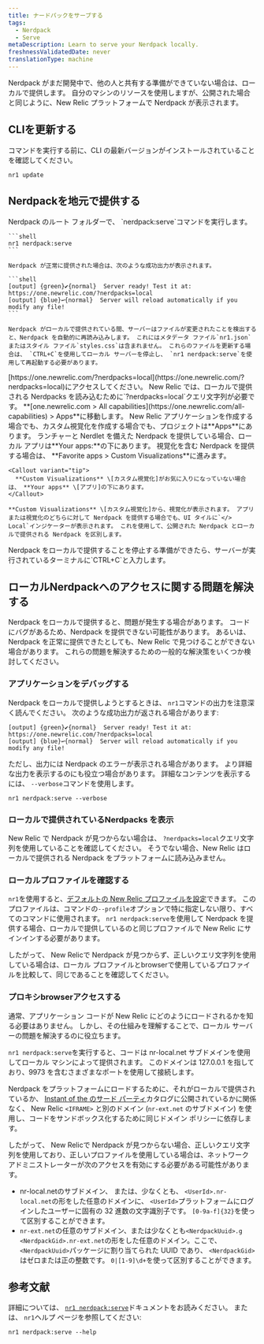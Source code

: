 ```yaml
---
title: ナードパックをサーブする
tags:
  - Nerdpack
  - Serve
metaDescription: Learn to serve your Nerdpack locally.
freshnessValidatedDate: never
translationType: machine
---
```


Nerdpack がまだ開発中で、他の人と共有する準備ができていない場合は、ローカルで提供します。 自分のマシンのリソースを使用しますが、公開された場合と同じように、New Relic プラットフォームで Nerdpack が表示されます。

## CLIを更新する

コマンドを実行する前に、CLI の最新バージョンがインストールされていることを確認してください。

```shell
nr1 update
```

## Nerdpackを地元で提供する

<Steps>
  <Step>
    Nerdpack のルート フォルダーで、 `nerdpack:serve`コマンドを実行します。

    ```shell
    nr1 nerdpack:serve
    ```

    Nerdpack が正常に提供された場合は、次のような成功出力が表示されます。

    ```shell
    [output] {green}✔{normal}  Server ready! Test it at: https://one.newrelic.com/?nerdpacks=local
    [output] {blue}↩{normal}  Server will reload automatically if you modify any file!
    ```

    Nerdpack がローカルで提供されている間、サーバーはファイルが変更されたことを検出すると、Nerdpack を自動的に再読み込みします。 これにはメタデータ ファイル`nr1.json`またはスタイル ファイル`styles.css`は含まれません。 これらのファイルを更新する場合は、 `CTRL+C`を使用してローカル サーバーを停止し、 `nr1 nerdpack:serve`を使用して再起動する必要があります。
  </Step>

  <Step>
    [https://one.newrelic.com/?nerdpacks=local](https://one.newrelic.com/?nerdpacks=local)にアクセスしてください。 New Relic では、ローカルで提供される Nerdpacks を読み込むために`?nerdpacks=local`クエリ文字列が必要です。
  </Step>

  <Step>
    <DoNotTranslate>**[one.newrelic.com > All capabilities](https://one.newrelic.com/all-capabilities) > Apps**</DoNotTranslate>に移動します。 New Relic アプリケーションを作成する場合でも、カスタム視覚化を作成する場合でも、プロジェクトは<DoNotTranslate>**Apps**</DoNotTranslate>にあります。
  </Step>

  <Step>
    ランチャーと Nerdlet を備えた Nerdpack を提供している場合、ローカル アプリは<DoNotTranslate>**Your apps:**</DoNotTranslate>の下にあります。 視覚化を含む Nerdpack を提供する場合は、 <DoNotTranslate>**Favorite apps > Custom Visualizations**</DoNotTranslate>に進みます。

    <Callout variant="tip">
      **Custom Visualizations** \[カスタム視覚化]がお気に入りになっていない場合は、 **Your apps** \[アプリ]の下にあります。
    </Callout>

    **Custom Visualizations** \[カスタム視覚化]から、視覚化が表示されます。 アプリまたは視覚化のどちらに対して Nerdpack を提供する場合でも、UI タイルに`</> Local`インジケーターが表示されます。 これを使用して、公開された Nerdpack とローカルで提供される Nerdpack を区別します。
  </Step>

  <Step>
    Nerdpack をローカルで提供することを停止する準備ができたら、サーバーが実行されているターミナルに`CTRL+C`と入力します。
  </Step>
</Steps>

## ローカルNerdpackへのアクセスに関する問題を解決する

Nerdpack をローカルで提供すると、問題が発生する場合があります。 コードにバグがあるため、Nerdpack を提供できない可能性があります。 あるいは、Nerdpack を正常に提供できたとしても、New Relic で見つけることができない場合があります。 これらの問題を解決するための一般的な解決策をいくつか検討してください。

### アプリケーションをデバッグする

Nerdpack をローカルで提供しようとするときは、 `nr1`コマンドの出力を注意深く読んでください。 次のような成功出力が返される場合があります:

```shell
[output] {green}✔{normal}  Server ready! Test it at: https://one.newrelic.com/?nerdpacks=local
[output] {blue}↩{normal}  Server will reload automatically if you modify any file!
```

ただし、出力には Nerdpack のエラーが表示される場合があります。 より詳細な出力を表示するのにも役立つ場合があります。 詳細なコンテンツを表示するには、 `--verbose`コマンドを使用します。

```shell
nr1 nerdpack:serve --verbose
```

### ローカルで提供されているNerdpacks を表示

New Relic で Nerdpack が見つからない場合は、 `?nerdpacks=local`クエリ文字列を使用していることを確認してください。 そうでない場合、New Relic はローカルで提供される Nerdpack をプラットフォームに読み込みません。

### ローカルプロファイルを確認する

`nr1`を使用すると、[デフォルトの New Relic プロファイルを設定](/docs/new-relic-solutions/build-nr-ui/nr1-cli/nr1-common/#nr1-profiles)できます。 このプロファイルは、コマンドの`--profile`オプションで特に指定しない限り、すべてのコマンドに使用されます。 `nr1 nerdpack:serve`を使用して Nerdpack を提供する場合、ローカルで提供しているのと同じプロファイルで New Relic にサインインする必要があります。

したがって、 New Relicで Nerdpack が見つからず、正しいクエリ文字列を使用している場合は、ローカル プロファイルとbrowserで使用しているプロファイルを比較して、同じであることを確認してください。

### プロキシbrowserアクセスする

通常、アプリケーション コードが New Relic にどのようにロードされるかを知る必要はありません。 しかし、その仕組みを理解することで、ローカル サーバーの問題を解決するのに役立ちます。

`nr1 nerdpack:serve`を実行すると、コードは nr-local.net サブドメインを使用してローカル マシンによって提供されます。 このドメインは 127.0.0.1 を指しており、9973 を含むさまざまなポートを使用して接続します。

Nerdpack をプラットフォームにロードするために、それがローカルで提供されているか、 [Instant of the のサード パーティ](https://newrelic.com/instant-observability)カタログに公開されているかに関係なく、 New Relic `<IFRAME>` と別のドメイン (`nr-ext.net` のサブドメイン) を使用し、コードをサンドボックス化するために同じドメイン ポリシーに依存します。

したがって、 New Relicで Nerdpack が見つからない場合、正しいクエリ文字列を使用しており、正しいプロファイルを使用している場合は、ネットワーク アドミニストレーターが次のアクセスを有効にする必要がある可能性があります。

* nr-local.netのサブドメイン、 または、少なくとも、 `<UserId>.nr-local.net`の形をした任意のドメインに、 `<UserId>`プラットフォームにログインしたユーザーに固有の 32 進数の文字識別子です。 `[0-9a-f]{32}`を使って区別することができます。
* `nr-ext.net`の任意のサブドメイン、または少なくとも`<NerdpackUuid>.g <NerdpackGid>.nr-ext.net`の形をした任意のドメイン。ここで、 `<NerdpackUuid>`パッケージに割り当てられた UUID であり、 `<NerdpackGid>`はゼロまたは正の整数です。 `0|[1-9]\d+`を使って区別することができます。

## 参考文献

詳細については、 [`nr1 nerdpack:serve`](/explore-docs/nr1-nerdpack#nr1-nerdpackserve)ドキュメントをお読みください。 または、 `nr1`ヘルプ ページを参照してください:

```shell
nr1 nerdpack:serve --help
```